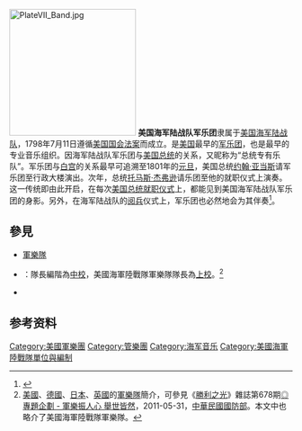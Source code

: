 {{Infobox Military Unit
|unit_name=美国海军陆战队军乐团
|image=[[File:PresidentsOwnheader.jpg|320px]][[File:Presidentsown.gif|320px]]
|dates=1798年7月11日——今
|branch=[[File:Seal_of_the_United_States_Marine_Corps.svg|20px]] [[美國海軍陸戰隊|美國海軍陸戰隊]]
|march=*{{link-en|海軍陸戰隊讚歌|Marines' Hymn}} (official hymn){{audio|Marine's Hymn.ogg|Play}}
*[[永遠忠誠|永遠忠誠]] (official march){{audio|Semper Fidelis.ogg|Play}}
|notable_commanders=*Michael J. Colburn 上校
*Jason K. Fettig 少校
*Michelle A. Rakers 上尉
|garrison={{link-en|华盛顿海军陆战队军营|Marine Barracks, Washington, D.C.}}
|nickname=“总统专有乐队”<br>{{lang|en|"The President's Own"}}
}}

[[Image:PlateVII_Band.jpg|225px]]
'''美国海军陆战队军乐团'''隶属于[[美国海军陆战队|美国海军陆战队]]，1798年7月11日遵循[[美国国会法案|美国国会法案]]而成立。是[[美国|美国]]最早的[[军乐团|军乐团]]，也是最早的专业音乐组织。因海军陆战队军乐团与[[美国总统|美国总统]]的关系，又昵称为“总统专有乐队”。军乐团与[[白宫|白宫]]的关系最早可追溯至1801年的[[元旦|元旦]]，美国总统[[约翰·亚当斯|约翰·亚当斯]]请军乐团至行政大楼演出。次年，总统[[托马斯·杰弗逊|托马斯·杰弗逊]]请乐团至他的就职仪式上演奏。这一传统即由此开启，在每次[[美国总统就职仪式|美国总统就职仪式]]上，都能见到美国海军陆战队军乐团的身影。另外，在海军陆战队的[[阅兵|阅兵]]仪式上，军乐团也必然地会为其伴奏<ref>{{cite web|language=zh-hans|url=http://www.cycnet.com/army/foreign/000824008.htm|title=美海军陆战队军营阅兵表演|publisher=中青网|accessdate=2010-12-04|deadurl=yes|archiveurl=https://web.archive.org/web/20050312114833/http://www.cycnet.com/army/foreign/000824008.htm|archivedate=2005-03-12}}</ref>。

== 參見 ==
*[[軍樂隊|軍樂隊]]
*{{link-en|美國海軍陸戰隊鼓號樂隊|United States Marine Drum and Bugle Corps}}：隊長編階為[[中校|中校]]，美國海軍陸戰隊軍樂隊隊長為[[上校|上校]]。<ref>[[美國|美國]]、[[德國|德國]]、[[日本|日本]]、[[英國|英國]]的[[軍樂隊|軍樂隊]]簡介，可參見《[[勝利之光|勝利之光]]》雜誌第678期[http://news.gpwb.gov.tw/book.aspx?ydn=f2KgAkk4mpLkKacMaa%2B0zITBHLB99xnyw1Uw6ryvreYNzyVHXOPPwYwirEVQLMCix2gqPpgrKvQT3FloAcEXNYJYm5wpQXI56lRevidfXFA%3D ◎ 專題企劃 - 軍樂振人心 舉世皆然]{{dead link|date=2018年4月 |bot=InternetArchiveBot |fix-attempted=yes }}，2011-05-31，[[中華民國國防部|中華民國國防部]]。本文中也略介了美國海軍陸戰隊軍樂隊。</ref>
*{{link-en|美國軍樂學校|United States Armed Forces School of Music}}

==参考资料==
{{reflist}}
{{美國海軍陸戰隊}}
{{美國海軍陸戰隊主要司令部}}
{{Authority control}}
[[Category:美國軍樂團|Category:美國軍樂團]]
[[Category:管樂團|Category:管樂團]]
[[Category:海军音乐|Category:海军音乐]]
[[Category:美國海軍陸戰隊單位與編制|Category:美國海軍陸戰隊單位與編制]]